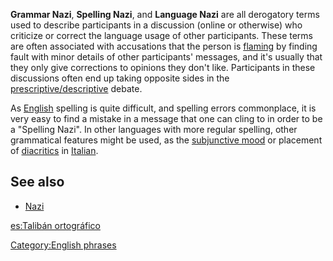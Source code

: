 '''Grammar Nazi''', '''Spelling Nazi''', and '''Language Nazi''' are all derogatory terms used to describe participants in a discussion (online or otherwise) who criticize or correct the language usage of other participants. These terms are often associated with accusations that the person is [[flaming]] by finding fault with minor details of other participants' messages, and it's usually that they only give corrections to opinions they don't like. Participants in these discussions often end up taking opposite sides in the [[Prescription and description| prescriptive/descriptive]] debate.

As [[English language|English]] spelling is quite difficult, and spelling errors commonplace, it is very easy to find a mistake in a message that one can cling to in order to be a "Spelling Nazi". In other languages with more regular spelling, other grammatical features might be used, as the [[subjunctive mood]] or placement of [[diacritic]]s in [[Italian language|Italian]].

==See also==
*[[Nazi]]

[[es:Talibán ortográfico]]

[[Category:English phrases]]